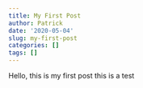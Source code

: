 ```yaml
---
title: My First Post
author: Patrick
date: '2020-05-04'
slug: my-first-post
categories: []
tags: []
---
```



Hello, this is my first post this is a test
